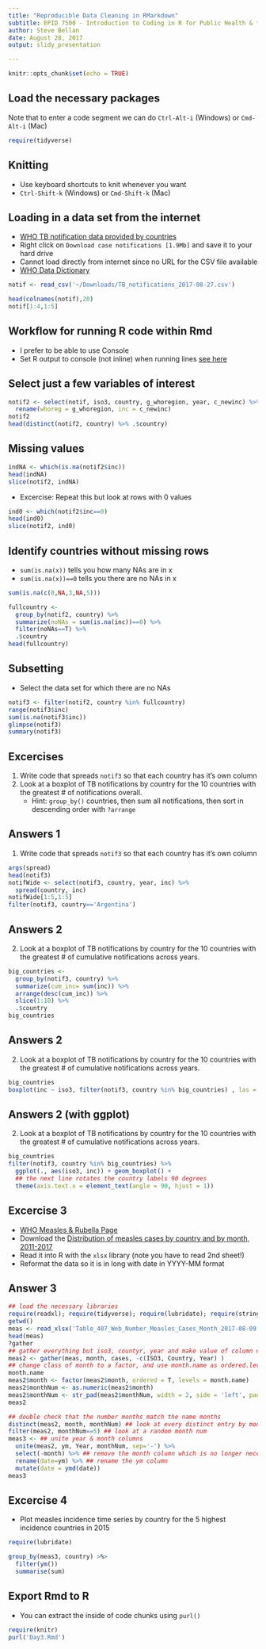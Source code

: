 ```yaml
---
title: "Reproducible Data Cleaning in RMarkdown"
subtitle: EPID 7500 - Introduction to Coding in R for Public Health & the Life Sciences
author: Steve Bellan
date: August 28, 2017
output: slidy_presentation 

---
```


```r
knitr::opts_chunk$set(echo = TRUE)
```

## Load the necessary packages

Note that to enter a code segment we can do `Ctrl-Alt-i` (Windows) or  `Cmd-Alt-i` (Mac)
```r
require(tidyverse)
```

## Knitting

* Use keyboard shortcuts to knit whenever you want
* `Ctrl-Shift-k` (Windows) or `Cmd-Shift-k` (Mac)

## Loading in a data set from the internet

* [WHO TB notification data provided by countries](http://www.who.int/tb/country/data/download/en/)
* Right click on `Download case notifications [1.9Mb]` and save it to your hard drive
* Cannot load directly from internet since no URL for the CSV file available
* [WHO Data Dictionary](https://extranet.who.int/tme/generateCSV.asp?ds=dictionary)

```r
notif <- read_csv('~/Downloads/TB_notifications_2017-08-27.csv')
```
```r
head(colnames(notif),20)
notif[1:4,1:5]
```

## Workflow for running R code within Rmd

* I prefer to be able to use Console
* Set R output to console (not inline) when running lines [see here](https://support.rstudio.com/hc/en-us/community/posts/115000797947-Global-Changes-show-chunk-output-in-console-not-execute-all-lines)

## Select just a few variables of interest

```r
notif2 <- select(notif, iso3, country, g_whoregion, year, c_newinc) %>% 
  rename(whoreg = g_whoregion, inc = c_newinc)
notif2
head(distinct(notif2, country) %>% .$country)
```

## Missing values

```r
indNA <- which(is.na(notif2$inc))
head(indNA)
slice(notif2, indNA)
```

* Excercise: Repeat this but look at rows with 0 values
```r
ind0 <- which(notif2$inc==0)
head(ind0)
slice(notif2, ind0)
```

## Identify countries without missing rows

* `sum(is.na(x))` tells you how many NAs are in x
* `sum(is.na(x))==0` tells you there are no NAs in x

```r
sum(is.na(c(0,NA,3,NA,5)))
```

```r
fullcountry <- 
  group_by(notif2, country) %>%
  summarize(noNAs = sum(is.na(inc))==0) %>%
  filter(noNAs==T) %>%
  .$country
head(fullcountry)
```

## Subsetting

* Select the data set for which there are no NAs

```r
notif3 <- filter(notif2, country %in% fullcountry)
range(notif3$inc)
sum(is.na(notif3$inc))
glimpse(notif3)
summary(notif3)
```

## Excercises

1. Write code that spreads `notif3` so that each country has it's own column
1. Look at a boxplot of TB notifications by country for the 10 countries with the greatest # of notifications overall.
    + Hint: `group_by()` countries, then sum all notifications, then sort 
    in descending order with `?arrange`

## Answers 1

1. Write code that spreads `notif3` so that each country has it's own column
```r
args(spread)
head(notif3)
notifWide <- select(notif3, country, year, inc) %>%
  spread(country, inc)
notifWide[1:5,1:5]
filter(notif3, country=='Argentina')
```

## Answers 2

2. Look at a boxplot of TB notifications by country for the 10 countries with the greatest # of cumulative notifications across years.

```r
big_countries <- 
  group_by(notif3, country) %>%
  summarize(cum_inc= sum(inc)) %>%
  arrange(desc(cum_inc)) %>% 
  slice(1:10) %>%
  .$country
big_countries
```

## Answers 2

2. Look at a boxplot of TB notifications by country for the 10 countries with the greatest # of cumulative notifications across years.

```r
big_countries
boxplot(inc ~ iso3, filter(notif3, country %in% big_countries) , las = 2)
```

## Answers 2 (with ggplot)

2. Look at a boxplot of TB notifications by country for the 10 countries with the greatest # of cumulative notifications across years.

```r
big_countries
filter(notif3, country %in% big_countries) %>% 
  ggplot(., aes(iso3, inc)) + geom_boxplot() + 
  ## the next line rotates the country labels 90 degrees
  theme(axis.text.x = element_text(angle = 90, hjust = 1)) 
```

## Excercise 3

* [WHO Measles & Rubella Page](http://www.who.int/immunization/monitoring_surveillance/burden/vpd/surveillance_type/active/measles_monthlydata/en/)
* Download the [Distribution of measles cases by country and by month, 2011-2017](http://www.who.int/entity/immunization/monitoring_surveillance/burden/vpd/Table_407_Web_Number_Measles_Cases_Month_2017-08-09.xlsx?ua=1)
* Read it into R with the  `xlsx` library (note you have to read 2nd sheet!)
* Reformat the data so it is in long with date in YYYY-MM format

## Answer 3

```r
## load the necessary libraries
require(readxl); require(tidyverse); require(lubridate); require(stringr)
getwd()
meas <- read_xlsx('Table_407_Web_Number_Measles_Cases_Month_2017-08-09.xlsx', sheet = 2)
head(meas)
?gather
## gather everything but iso3, countyr, year and make value of column name
meas2 <- gather(meas, month, cases, -c(ISO3, Country, Year) )
## change class of month to a factor, and use month.name as ordered.level
month.name
meas2$month <- factor(meas2$month, ordered = T, levels = month.name)
meas2$monthNum <- as.numeric(meas2$month)
meas2$monthNum <- str_pad(meas2$monthNum, width = 2, side = 'left', pad=0)
meas2
```

```r
## double check that the number months match the name months
distinct(meas2, month, monthNum) ## look at every distinct entry by monthXmonthNum
filter(meas2, monthNum==5) ## look at a random month num
meas3 <- ## unite year & month columns
  unite(meas2, ym, Year, monthNum, sep='-') %>%
  select(-month) %>% ## remove the month column which is no longer necessary
  rename(date=ym) %>% ## rename the ym column
  mutate(date = ymd(date))
meas3
```

## Excercise 4

* Plot measles incidence time series by country for the 5 highest incidence countries in 2015
```r
require(lubridate)

group_by(meas3, country) >%>
  filter(ym())
  summarise(sum)

```


## Export Rmd to R

* You can extract the inside of code chunks using `purl()`

```r
require(knitr)
purl('Day3.Rmd')
```

